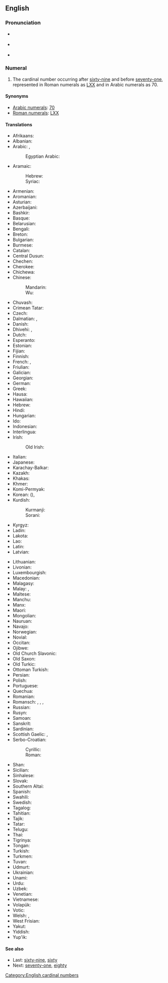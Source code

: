 {{also|Seventy}}
==English==
{{cardinalbox|en|69|70|71|sixty-nine|seventy-one|ord=seventieth}}

===Pronunciation===
* {{a|UK}} {{IPA|/ˈsɛv.ən.ti/|lang=en}}
* {{a|US}} {{IPA|/ˈsɛv.ən.di/|/ˈsɛv.ən.ti/|lang=en}}
* {{audio|en-us-seventy.ogg|Audio (US)|lang=en}}

===Numeral===
{{head|en|numeral}}

# The cardinal number occurring after [[sixty-nine]] and before [[seventy-one]], represented in Roman numerals as [[LXX]] and in Arabic numerals as 70.

====Synonyms====
* [[w:Arabic numerals|Arabic numerals]]: [[70]]
* [[w:Roman numerals|Roman numerals]]: [[LXX]]

====Translations====
{{trans-top|cardinal number}}
* Afrikaans: {{t+|af|sewentig}}
* Albanian: {{t+|sq|shtatëdhjetë}}
* Arabic: {{t|ar|سَبْعِينَ}}, {{qualifier|only nominative, formal}} {{t|ar|سَبْعُون}}
*: Egyptian Arabic: {{t|arz|سبعين|tr=sabʿīn}}
* Aramaic:
*: Hebrew: {{t-check|arc|שבעין|c|tr=shab‘īn|sc=Hebr}}<!-- this one was attached to "Hawaiian"; looks like it belongs here, but got lost at some point... -->
*: Syriac: {{t-check|arc|ܫܒܥܝܢ|c|tr=shab‘īn|sc=Syrc}}
* Armenian: {{t+|hy|յոթանասուն}}
* Aromanian: {{t|rup|shaptidzãts}}
* Asturian: {{t+|ast|setenta}}
* Azerbaijani: {{t+|az|yetmiş}}
* Bashkir: {{t|ba|етмеш}}
* Basque: {{t+|eu|hirurogeita hamar}}
* Belarusian: {{t|be|се́мдзесят}}
* Bengali: {{t|bn|সত্তর|tr=sôttôr}}
* Breton: {{t|br|dek ha tri-ugent}}
* Bulgarian: {{t|bg|седемдесе́т}}
* Burmese: {{t|my|ခုနစ်ဆယ်|sc=Mymr}}
* Catalan: {{t+|ca|setanta}}
* Central Dusun: {{t|dtp|turu nohopod}}
* Chechen: {{t|ce|кхузткъе итт}}
* Cherokee: {{t|chr|ᎦᎵᏆᏍᎪᎯ}}
* Chichewa: {{t|ny|makumi asanu ndiawiri}}
* Chinese:
*: Mandarin: {{t+|cmn|七十|tr=qīshí|sc=Hani}}
*: Wu: {{t|wuu|七十|tr=tshit zoep}}
* Chuvash: {{t|cv|ҫитмӗл}}
* Crimean Tatar: {{t|crh|yetmiş}}
* Czech: {{t+|cs|sedmdesát}}
* Dalmatian: {{t|dlm|septuanta}}, {{t|dlm|setuonta}}
* Danish: {{t+|da|halvfjerds}}
* Dhivehi: {{t|dv|ހަތްތަރި}}, {{t|dv|ހަތްދިހަ}}
* Dutch: {{t+|nl|zeventig|f}}
* Esperanto: {{t+|eo|sepdek}}
* Estonian: {{t+|et|seitsekümmend}}
* Fijian: {{t|fj|vitusagavulu}}
* Finnish: {{t+|fi|seitsemänkymmentä}}
* French: {{qualifier|France, Quebec, Luxembourg}} {{t+|fr|soixante-dix}}, {{qualifier|Belgium, Congo-Kinshasa, Switzerland, northern France}} {{t+|fr|septante|m}}
* Friulian: {{t|fur|setante}}
* Galician: {{t+|gl|setenta}}
* Georgian: {{t|ka|სამოცდაათი}}
* German: {{t+|de|siebzig|f}}
* Greek: {{t+|el|εβδομήντα}}
* Hausa: {{t|ha|saba'in}}
* Hawaiian: {{t|haw|kanahiku}}
* Hebrew: {{t|he|שִׁבְעִים|m|f|tr=shiv‘ím}}
* Hindi: {{t+|hi|सत्तर|tr=sattar}}
* Hungarian: {{t+|hu|hetven}}
* Ido: {{t+|io|sepadek}}
* Indonesian: {{t|id|tujuh puluh}}
* Interlingua: {{t|ia|septanta}}
* Irish: {{t+|ga|seachtó}}
*: Old Irish: {{t|sga|sechtmoga}}
* Italian: {{t+|it|settanta|m}}
* Japanese: {{t+|ja|七十|tr=ななじゅう, nanájū, しちじゅう, shichíjū|sc=Jpan}}
* Karachay-Balkar: {{t|krc|джетмиш|tr=jetmiş}}
* Kazakh: {{t+|kk|жетпіс}}
* Khakas: {{t|kjh|читон}}
* Khmer: {{t+|km|ចិតសិប|tr=cət səp}}
* Komi-Permyak: {{t|koi|сизимдас}}
* Korean: {{t+|ko|칠십}} ({{t+|ko|七十}}), {{t+|ko|일흔}}
* Kurdish:
*: Kurmanji: {{t+|kmr|heftê}}
*: Sorani: {{t+|ku|حه‌فتا}}
* Kyrgyz: {{t+|ky|жетимиш}}
* Ladin: {{t|lld|setanta}}
* Lakota: {{t|lkt|wikčémna šakówiŋ}}
* Lao: {{t|lo|ເຈັດສິບ|sc=Laoo}}
* Latin: {{t|la|septuaginta}}
* Latvian: {{t+|lv|septiņdesmit}}
{{trans-mid}}
* Lithuanian: {{t+|lt|septyniasdešimt}}
* Livonian: {{t|liv|seiskimdõ}}
* Luxembourgish: {{t|lb|siwwenzeg}}
* Macedonian: {{t|mk|седумдесет}}
* Malagasy: {{t+|mg|fitopolo}}
* Malay: {{t|ms|tujuh puluh}}, {{t|ms|pitu puluh}}
* Maltese: {{t|mt|sebgħin}}
* Manchu: {{t|mnc|ᠨᠠᡩᠠᠨᠵᡠ}}
* Manx: {{t|gv|tree feed as jeih}}
* Maori: {{t+|mi|whitu tekau}}
* Mongolian: {{t+|mn|дал}}
* Nauruan: {{t|na|aemo|sc=Knda}}
* Navajo: {{t|nv|tsostsʼidiin}}
* Norwegian: {{t+|no|sytti}}
* Novial: {{t|nov|setanti}}
* Occitan: {{t+|oc|setanta}}
* Ojibwe: {{t|oj|niizhwaasimidana}}
* Old Church Slavonic: {{t|cu|седмь десѧтъ}}
* Old Saxon: {{t|osx|antsivuntig}}
* Old Turkic: {{t|otk|𐰘𐱅𐰢𐰾|tr=yetmiš}}
* Ottoman Turkish: {{t|ota|يتمش|tr=yetmiş|sc=ota-Arab}}
* Persian: {{t+|fa|هفتاد|tr=haftâd}}
* Polish: {{t+|pl|siedemdziesiąt}}
* Portuguese: {{t+|pt|setenta}}
* Quechua: {{t|qu|qanchis chunka}}
* Romanian: {{t+|ro|șaptezeci}}
* Romansch: {{t|rm|settanta}}, {{t|rm|siatonta}}, {{t|rm|satànta}}, {{t|rm|settaunta}}
* Russian: {{t+|ru|се́мьдесят}}
* Rusyn: {{t|rue|сімдеся́ть}}
* Samoan: {{t|sm|fitusefulu}}
* Sanskrit: {{t+|sa|सप्तति}}
* Sardinian: {{t|sc|setanta}}
* Scottish Gaelic: {{qualifier|old system}} {{t|gd|trì}} {{t|gd|fichead}} {{t|gd|'s}} {{t|gd|deich|alt=a deich}}, {{qualifier|new system}} {{t|gd|seachdad}}
* Serbo-Croatian:
*: Cyrillic: {{t|sh|седамдесет}}
*: Roman: {{t|sh|sedamdeset}}
* Shan: {{t|shn|ၸဵတ်းသိပ်း}}
* Sicilian: {{t+|scn|sittanta}}
* Sinhalese: {{t|si|හැත්තෑව}}
* Slovak: {{t+|sk|sedemdesiat}}
* Southern Altai: {{t|alt|јетен|tr=ceten}}
* Spanish: {{t+|es|setenta}}
* Swahili: {{t+|sw|sabini}}
* Swedish: {{t+|sv|sjuttio}}
* Tagalog: {{t|tl|pitumpu}}
* Tahitian: {{t|ty|hitu 'ahuru}}
* Tajik: {{t|tg|хафтод}}
* Tatar: {{t+|tt|җитмеш}}
* Telugu: {{t+|te|డెబ్భై}}
* Thai: {{t|th|เจ็ดสิบ}}
* Tigrinya: {{t|ti|ሰብዓ}}
* Tongan: {{t|to|fitungofulu}}
* Turkish: {{t+|tr|yetmiş}}
* Turkmen: {{t+|tk|ýetmiş}}
* Tuvan: {{t|tyv|чеден}}
* Udmurt: {{t|udm|сизьымдон}}
* Ukrainian: {{t|uk|сі́мдесять}}
* Unami: {{t|unm|nishash txinxke}}
* Urdu: {{t|ur|ستر|tr=sattar}}
* Uzbek: {{t+|uz|yetmish}}
* Venetian: {{t|vec|setanta}}
* Vietnamese: {{t|vi|bay mươi}}
* Volapük: {{t+|vo|veldeg}}
* Votic: {{t|vot|seitseetšümmentä}}
* Welsh: {{qualifier|vigesimal, traditional}} {{t|cy|deg ar thrigain}}, {{qualifier|decimal}} {{t+|cy|saith deg}}
* West Frisian: {{t|fy|santich}}
* Yakut: {{t|sah|сэттэ уон}}
* Yiddish: {{t|yi|זיבעציק|tr=zibetsik}}
* Yup'ik: {{t|esu|yuinaat pingayun qula}}
{{trans-bottom}}

====See also====
* Last: [[sixty-nine]], [[sixty]]
* Next: [[seventy-one]], [[eighty]]

[[Category:English cardinal numbers]]